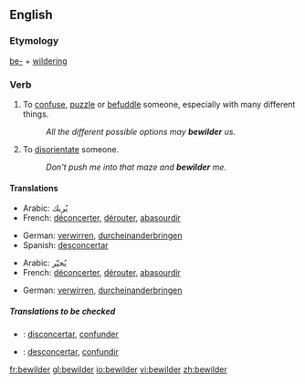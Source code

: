 ==English==

===Etymology===
[[be-]] + [[wildering]]

===Verb===
{{en-verb}}

# {{transitive}} To [[confuse]], [[puzzle]] or [[befuddle]] someone, especially with many different things.
#:''All the different possible options may '''bewilder''' us.''
# {{transitive}} To [[disorientate]] someone.
#:''Don't push me into that maze and '''bewilder''' me.''

====Translations====
{{trans-top|confuse}}
*Arabic: يُربك
*French: [[déconcerter]], [[dérouter]], [[abasourdir]]
{{trans-mid}}
*German: [[verwirren]], [[durcheinanderbringen]]
*Spanish: [[desconcertar]]
{{trans-bottom}}

{{trans-top|disorientate}}
*Arabic: يُحيّر
*French: [[déconcerter]], [[dérouter]], [[abasourdir]]
{{trans-mid}}
*German: [[verwirren]], [[durcheinanderbringen]]
{{trans-bottom}}

=====Translations to be checked=====
{{checktrans}}
*{{ttbc|Interlingua}}: [[disconcertar]], [[confunder]]
*{{ttbc|Spanish}}: [[desconcertar]], [[confundir]]

[[fr:bewilder]]
[[gl:bewilder]]
[[io:bewilder]]
[[vi:bewilder]]
[[zh:bewilder]]